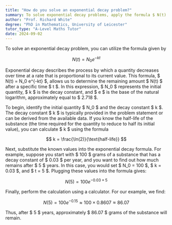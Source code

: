 ```yaml
---
title: "How do you solve an exponential decay problem?"
summary: To solve exponential decay problems, apply the formula $ N(t) = N_0 e^{-kt} $, where $ N(t) $ is the quantity at time $ t $, $ N_0 $ is the initial quantity, and $ k $ is the decay constant.
author: "Prof. Richard White"
degree: "PhD in Mathematics, University of Leicester"
tutor_type: "A-Level Maths Tutor"
date: 2024-09-02
---
```


To solve an exponential decay problem, you can utilize the formula given by 

$$ N(t) = N_0 e^{-kt} $$

Exponential decay describes the process by which a quantity decreases over time at a rate that is proportional to its current value. This formula, $ N(t) = N_0 e^{-kt} $, allows us to determine the remaining amount $ N(t) $ after a specific time $ t $. In this expression, $ N_0 $ represents the initial quantity, $ k $ is the decay constant, and $ e $ is the base of the natural logarithm, approximately equal to $ 2.718 $.

To begin, identify the initial quantity $ N_0 $ and the decay constant $ k $. The decay constant $ k $ is typically provided in the problem statement or can be derived from the available data. If you know the half-life of the substance (the time required for the quantity to reduce to half its initial value), you can calculate $ k $ using the formula 

$$ k = \frac{\ln(2)}{\text{half-life}} $$

Next, substitute the known values into the exponential decay formula. For example, suppose you start with $ 100 $ grams of a substance that has a decay constant of $ 0.03 $ per year, and you want to find out how much remains after $ 5 $ years. In this case, you would set $ N_0 = 100 $, $ k = 0.03 $, and $ t = 5 $. Plugging these values into the formula gives:

$$ N(5) = 100 e^{-0.03 \times 5} $$

Finally, perform the calculation using a calculator. For our example, we find:

$$ N(5) = 100 e^{-0.15} \approx 100 \times 0.8607 \approx 86.07 $$ 

Thus, after $ 5 $ years, approximately $ 86.07 $ grams of the substance will remain.
    
